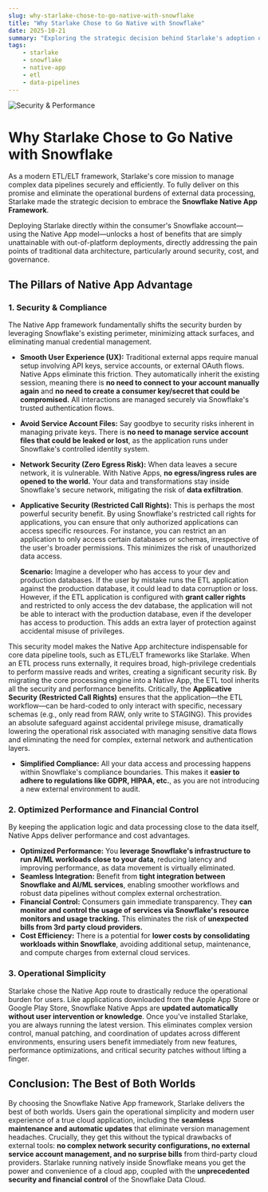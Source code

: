 ```yaml
---
slug: why-starlake-chose-to-go-native-with-snowflake
title: "Why Starlake Chose to Go Native with Snowflake"
date: 2025-10-21
summary: "Exploring the strategic decision behind Starlake's adoption of the Snowflake Native App Framework to enhance security, performance, and operational simplicity."
tags:
    - starlake
    - snowflake
    - native-app
    - etl
    - data-pipelines
---
```



![Security & Performance](/img/blog/snowflake-native-app/snowflake-native-app.png "Snowflake Native App Framework")

# Why Starlake Chose to Go Native with Snowflake

As a modern ETL/ELT framework, Starlake's core mission to manage complex data pipelines securely and efficiently. To fully deliver on this promise and eliminate the operational burdens of external data processing, Starlake made the strategic decision to embrace the **Snowflake Native App Framework**.

Deploying Starlake directly within the consumer's Snowflake account—using the Native App model—unlocks a host of benefits that are simply unattainable with out-of-platform deployments, directly addressing the pain points of traditional data architecture, particularly around security, cost, and governance.


## The Pillars of Native App Advantage


### 1. Security & Compliance

The Native App framework fundamentally shifts the security burden by leveraging Snowflake's existing perimeter, minimizing attack surfaces, and eliminating manual credential management.



* **Smooth User Experience (UX):** Traditional external apps require manual setup involving API keys, service accounts, or external OAuth flows. Native Apps eliminate this friction. They automatically inherit the existing session, meaning there is **no need to connect to your account manually again** and **no need to create a consumer key/secret that could be compromised.** All interactions are managed securely via Snowflake's trusted authentication flows.

* **Avoid Service Account Files:** Say goodbye to security risks inherent in managing private keys. There is **no need to manage service account files that could be leaked or lost**, as the application runs under Snowflake's controlled identity system.

* **Network Security (Zero Egress Risk):** When data leaves a secure network, it is vulnerable. With Native Apps, **no egress/ingress rules are opened to the world.** Your data and transformations stay inside Snowflake's secure network, mitigating the risk of **data exfiltration**.

* **Applicative Security (Restricted Call Rights):** This is perhaps the most powerful security benefit. By using Snowflake's restricted call rights for applications, you can ensure that only authorized applications can access specific resources. For instance, you can restrict an an application to only access certain databases or schemas, irrespective of the user's broader permissions. This minimizes the risk of unauthorized data access.

    **Scenario:** Imagine a developer who has access to your dev and production databases. If the user by mistake runs the ETL application against the production database, it could lead to data corruption or loss. However, if the ETL application is configured with **grant caller rights** and restricted to only access the dev database, the application will not be able to interact with the production database, even if the developer has access to production. This adds an extra layer of protection against accidental misuse of privileges.


This security model makes the Native App architecture indispensable for core data pipeline tools, such as ETL/ELT frameworks like Starlake. When an ETL process runs externally, it requires broad, high-privilege credentials to perform massive reads and writes, creating a significant security risk. By migrating the core processing engine into a Native App, the ETL tool inherits all the security and performance benefits. Critically, the **Applicative Security (Restricted Call Rights)** ensures that the application—the ETL workflow—can be hard-coded to only interact with specific, necessary schemas (e.g., only read from RAW, only write to STAGING). This provides an absolute safeguard against accidental privilege misuse, dramatically lowering the operational risk associated with managing sensitive data flows and eliminating the need for complex, external network and authentication layers.



* **Simplified Compliance:** All your data access and processing happens within Snowflake's compliance boundaries. This makes it **easier to adhere to regulations like GDPR, HIPAA, etc.**, as you are not introducing a new external environment to audit.


### 2. Optimized Performance and Financial Control

By keeping the application logic and data processing close to the data itself, Native Apps deliver performance and cost advantages.



* **Optimized Performance:** You **leverage Snowflake's infrastructure to run AI/ML workloads close to your data**, reducing latency and improving performance, as data movement is virtually eliminated.
* **Seamless Integration:** Benefit from **tight integration between Snowflake and AI/ML services**, enabling smoother workflows and robust data pipelines without complex external orchestration.
* **Financial Control:** Consumers gain immediate transparency. They **can monitor and control the usage of services via Snowflake's resource monitors and usage tracking.** This eliminates the risk of **unexpected bills from 3rd party cloud providers.**
* **Cost Efficiency:** There is a potential for **lower costs by consolidating workloads within Snowflake**, avoiding additional setup, maintenance, and compute charges from external cloud services.


### 3. Operational Simplicity

Starlake chose the Native App route to drastically reduce the operational burden for users. Like applications downloaded from the Apple App Store or Google Play Store, Snowflake Native Apps are **updated automatically without user intervention or knowledge**. Once you've installed Starlake, you are always running the latest version. This eliminates complex version control, manual patching, and coordination of updates across different environments, ensuring users benefit immediately from new features, performance optimizations, and critical security patches without lifting a finger.


## Conclusion: The Best of Both Worlds

By choosing the Snowflake Native App framework, Starlake delivers the best of both worlds. Users gain the operational simplicity and modern user experience of a true cloud application, including the **seamless maintenance and automatic updates** that eliminate version management headaches. Crucially, they get this without the typical drawbacks of external tools: **no complex network security configurations, no external service account management, and no surprise bills** from third-party cloud providers. Starlake running natively inside Snowflake means you get the power and convenience of a cloud app, coupled with the **unprecedented security and financial control** of the Snowflake Data Cloud.
